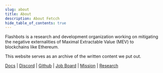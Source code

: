 ```yaml
---
slug: about
title: About
description: About Fetcch
hide_table_of_contents: true
---
```


Flashbots is a research and development organization working on mitigating the negative externalities of Maximal Extractable Value (MEV) to blockchains like Ethereum.

This website serves as an archive of the written content we put out.

[Docs](https://docs.flashbots.net) | [Discord](https://discord.gg/7hvTycdNcK) | [Github](https://github.com/flashbots/pm) | [Job Board](https://jobs.flashbots.net) | [Mission](https://writings.flashbots.net/frontrunning-mev-crisis) | [Research](https://github.com/flashbots/mev-research)

